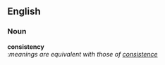 ==English==
===Noun===
'''consistency'''<br>
:''meanings are equivalent with those of [[consistence]]''